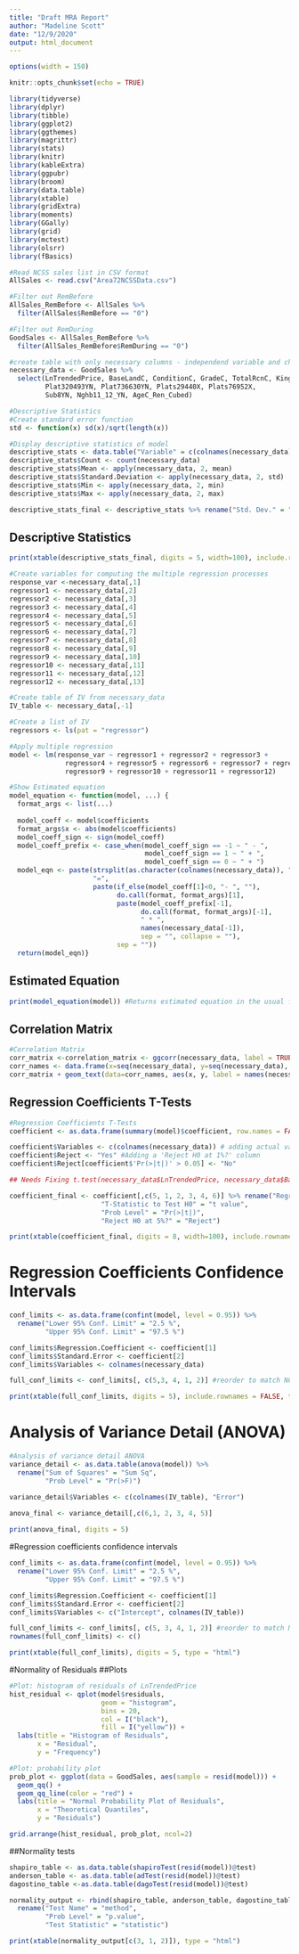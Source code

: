 ```yaml
---
title: "Draft MRA Report"
author: "Madeline Scott"
date: "12/9/2020"
output: html_document
---
```


```r
options(width = 150)
```

```r
knitr::opts_chunk$set(echo = TRUE)

library(tidyverse)
library(dplyr)
library(tibble)
library(ggplot2)
library(ggthemes)
library(magrittr)
library(stats)
library(knitr)
library(kableExtra)
library(ggpubr)
library(broom)
library(data.table)
library(xtable)
library(gridExtra)
library(moments)
library(GGally)
library(grid)
library(mctest)
library(olsrr)
library(fBasics)

#Read NCSS sales list in CSV format
AllSales <- read.csv("Area72NCSSData.csv")

#Filter out RemBefore
AllSales_RemBefore <- AllSales %>%
  filter(AllSales$RemBefore == "0")

#Filter out RemDuring
GoodSales <- AllSales_RemBefore %>%
  filter(AllSales_RemBefore$RemDuring == "0")

#create table with only necessary columns - independend variable and chosen dependent variables
necessary_data <- GoodSales %>%
  select(LnTrendedPrice, BaseLandC, ConditionC, GradeC, TotalRcnC, KingCountyYN,
         Plat320493YN, Plat736630YN, Plats29440X, Plats76952X,
         Sub8YN, Nghb11_12_YN, AgeC_Ren_Cubed)

#Descriptive Statistics
#Create standard error function
std <- function(x) sd(x)/sqrt(length(x))

#Display descriptive statistics of model
descriptive_stats <- data.table("Variable" = c(colnames(necessary_data)))
descriptive_stats$Count <- count(necessary_data)
descriptive_stats$Mean <- apply(necessary_data, 2, mean)
descriptive_stats$Standard.Deviation <- apply(necessary_data, 2, std)
descriptive_stats$Min <- apply(necessary_data, 2, min)
descriptive_stats$Max <- apply(necessary_data, 2, max)

descriptive_stats_final <- descriptive_stats %>% rename("Std. Dev." = "Standard.Deviation")
```

## Descriptive Statistics

```r
print(xtable(descriptive_stats_final, digits = 5, width=100), include.rownames = FALSE, type = "html")
```
```r
#Create variables for computing the multiple regression processes
response_var <-necessary_data[,1]
regressor1 <- necessary_data[,2]
regressor2 <- necessary_data[,3]
regressor3 <- necessary_data[,4]
regressor4 <- necessary_data[,5]
regressor5 <- necessary_data[,6]
regressor6 <- necessary_data[,7]
regressor7 <- necessary_data[,8]
regressor8 <- necessary_data[,9]
regressor9 <- necessary_data[,10]
regressor10 <- necessary_data[,11]
regressor11 <- necessary_data[,12]
regressor12 <- necessary_data[,13]

#Create table of IV from necessary_data
IV_table <- necessary_data[,-1]

#Create a list of IV
regressors <- ls(pat = "regressor")

#Apply multiple regression
model <- lm(response_var ~ regressor1 + regressor2 + regressor3 +
              regressor4 + regressor5 + regressor6 + regressor7 + regressor8 +
              regressor9 + regressor10 + regressor11 + regressor12)

#Show Estimated equation
model_equation <- function(model, ...) {
  format_args <- list(...)
  
  model_coeff <- model$coefficients
  format_args$x <- abs(model$coefficients)
  model_coeff_sign <- sign(model_coeff)
  model_coeff_prefix <- case_when(model_coeff_sign == -1 ~ " - ",
                                  model_coeff_sign == 1 ~ " + ",
                                  model_coeff_sign == 0 ~ " + ")
  model_eqn <- paste(strsplit(as.character(colnames(necessary_data)), "~")[[1]], # 'y'
                     "=",
                     paste(if_else(model_coeff[1]<0, "- ", ""),
                           do.call(format, format_args)[1],
                           paste(model_coeff_prefix[-1],
                                 do.call(format, format_args)[-1],
                                 " * ",
                                 names(necessary_data[-1]),
                                 sep = "", collapse = ""),
                           sep = ""))
  return(model_eqn)}
```
## Estimated Equation

```r
print(model_equation(model)) #Returns estimated equation in the usual form
```


## Correlation Matrix

```r
#Correlation Matrix
corr_matrix <-correlation_matrix <- ggcorr(necessary_data, label = TRUE, layout.exp = 1, nbreaks = 5, palette = "RdBu", label_round = 2, label_size = 3, size = 0)
corr_names <- data.frame(x=seq(necessary_data), y=seq(necessary_data), lbs = names(necessary_data))
corr_matrix + geom_text(data=corr_names, aes(x, y, label = names(necessary_data), hjust = .3), size = 2.5)
```

## Regression Coefficients T-Tests

```r
#Regression Coefficients T-Tests
coefficient <- as.data.frame(summary(model)$coefficient, row.names = FALSE)

coefficient$Variables <- c(colnames(necessary_data)) # adding actual variable names
coefficient$Reject <- "Yes" #Adding a 'Reject H0 at 1%?' column
coefficient$Reject[coefficient$'Pr(>|t|)' > 0.05] <- "No"

## Needs Fixing t.test(necessary_data$LnTrendedPrice, necessary_data$BaseLandC)

coefficient_final <- coefficient[,c(5, 1, 2, 3, 4, 6)] %>% rename("Regression Coefficient" = "Estimate",
                       "T-Statistic to Test H0" = "t value",
                       "Prob Level" = "Pr(>|t|)",
                       "Reject H0 at 5%?" = "Reject")
```

```r
print(xtable(coefficient_final, digits = 8, width=100), include.rownames = FALSE, type = "html")
```
# Regression Coefficients Confidence Intervals

```r
conf_limits <- as.data.frame(confint(model, level = 0.95)) %>%
  rename("Lower 95% Conf. Limit" = "2.5 %",
         "Upper 95% Conf. Limit" = "97.5 %")

conf_limits$Regression.Coefficient <- coefficient[1]
conf_limits$Standard.Error <- coefficient[2]
conf_limits$Variables <- colnames(necessary_data)

full_conf_limits <- conf_limits[, c(5,3, 4, 1, 2)] #reorder to match NCSS format
```

```r
print(xtable(full_conf_limits, digits = 5), include.rownames = FALSE, type = "html")
```

# Analysis of Variance Detail (ANOVA)
```r
#Analysis of variance detail ANOVA
variance_detail <- as.data.table(anova(model)) %>%
  rename("Sum of Squares" = "Sum Sq",
         "Prob Level" = "Pr(>F)")

variance_detail$Variables <- c(colnames(IV_table), "Error")

anova_final <- variance_detail[,c(6,1, 2, 3, 4, 5)]
  
print(anova_final, digits = 5)
```
#Regression coefficients confidence intervals
```r
conf_limits <- as.data.frame(confint(model, level = 0.95)) %>%
  rename("Lower 95% Conf. Limit" = "2.5 %",
         "Upper 95% Conf. Limit" = "97.5 %")

conf_limits$Regression.Coefficient <- coefficient[1]
conf_limits$Standard.Error <- coefficient[2]
conf_limits$Variables <- c("Intercept", colnames(IV_table))

full_conf_limits <- conf_limits[, c(5, 3, 4, 1, 2)] #reorder to match NCSS format
rownames(full_conf_limits) <- c()

print(xtable(full_conf_limits), digits = 5, type = "html")
```
#Normality of Residuals
##Plots
```r
#Plot: histogram of residuals of LnTrendedPrice
hist_residual <- qplot(model$residuals,
                       geom = "histogram",
                       bins = 20,
                       col = I("black"),
                       fill = I("yellow")) +
  labs(title = "Histogram of Residuals",
       x = "Residual",
       y = "Frequency")

#Plot: probability plot
prob_plot <- ggplot(data = GoodSales, aes(sample = resid(model))) +
  geom_qq() +
  geom_qq_line(color = "red") +
  labs(title = "Normal Probability Plot of Residuals",
       x = "Theoretical Quantiles",
       y = "Residuals")

grid.arrange(hist_residual, prob_plot, ncol=2)
```

##Normality tests
```r
shapiro_table <- as.data.table(shapiroTest(resid(model))@test)
anderson_table <- as.data.table(adTest(resid(model))@test)
dagostino_table <-as.data.table(dagoTest(resid(model))@test)

normality_output <- rbind(shapiro_table, anderson_table, dagostino_table)[,-4] %>%
  rename("Test Name" = "method",
         "Prob Level" = "p.value",
         "Test Statistic" = "statistic")

print(xtable(normality_output[c(3, 1, 2)]), type = "html")
```


